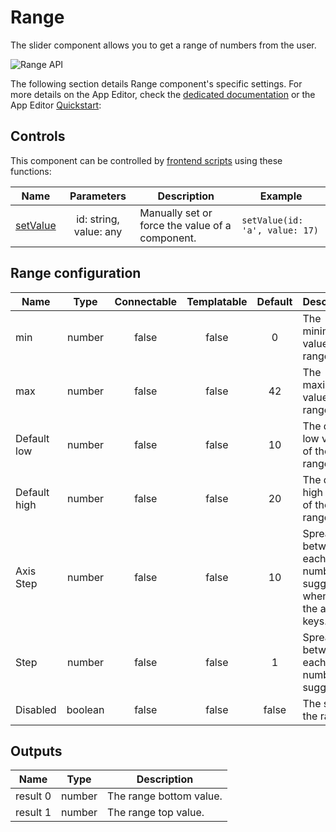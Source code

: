 
# Range

The slider component allows you to get a range of numbers from the user.

![Range API](../../assets/apps/4_app_component_library/range.png.webp)

The following section details Range component's specific settings. For more details on the App Editor, check the [dedicated documentation](../0_app_editor/index.mdx) or the App Editor [Quickstart](../../getting_started/7_apps_quickstart/index.mdx):

<div className="grid grid-cols-2 gap-6 mb-4">
	<DocCard
		color="orange"
		title="App Editor Documentation"
		description="The app editor is a low-code builder to create custom User Interfaces with a mix of drag-and-drop and code."
		href="/docs/apps/app_editor"
	/>
	<DocCard
		color="orange"
		title="Apps Quickstart"
		description="Learn how to build your first app in a matter of minutes."
		href="/docs/getting_started/apps_quickstart"
	/>
</div>

## Controls

This component can be controlled by [frontend scripts](../3_app-runnable-panel.mdx#frontend-scripts) using these functions:

| Name   |        Parameters        | Description          | Example       |
| ------ | :----------------------: | -------------------- | ------------- |
| [setValue](../3_app-runnable-panel.mdx#setvalue) | id: string, value: any | Manually set or force the value of a component. | `setValue(id: 'a', value: 17)` |

## Range configuration

| Name         |  Type   | Connectable | Templatable | Default | Description                                                      |
| ------------ | :-----: | :---------: | :---------: | :-----: | ---------------------------------------------------------------- |
| min          | number  |    false    |    false    |    0    | The minimum value of the range.                                  |
| max          | number  |    false    |    false    |   42    | The maximum value of the range.                                  |
| Default low  | number  |    false    |    false    |   10    | The default low value of the range.                              |
| Default high | number  |    false    |    false    |   20    | The default high value of the range.                             |
| Axis Step    | number  |    false    |    false    |   10    | Spread between each number suggestion when using the arrow keys. |
| Step         | number  |    false    |    false    |    1    | Spread between each number suggestion.                           |
| Disabled     | boolean |    false    |    false    |  false  | The state of the range.                                          |

## Outputs

| Name     |  Type  | Description             |
| -------- | :----: | ----------------------- |
| result 0 | number | The range bottom value. |
| result 1 | number | The range top value.    |
